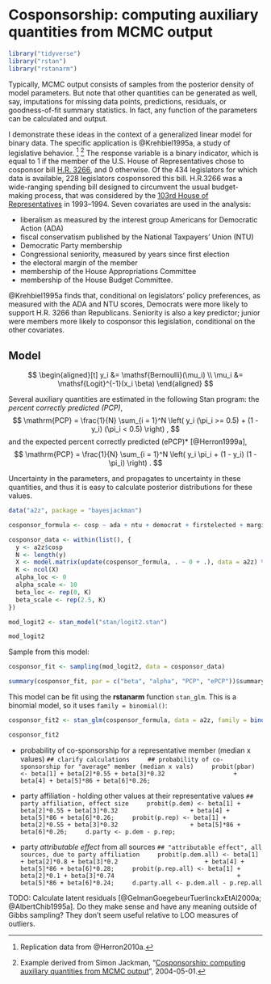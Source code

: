 # Cosponsorship: computing auxiliary quantities from MCMC output {#cosponsorship}

```r
library("tidyverse")
library("rstan")
library("rstanarm")
```

Typically, MCMC output consists of samples from the posterior density of model
parameters.  But note that other quantities can be generated as well, say,
imputations for missing data points, predictions, residuals, or goodness-of-fit
summary statistics.  In fact, any function of the parameters can be calculated
and output.

I demonstrate these ideas in the context of a generalized linear model for
binary data.  The specific application is @Krehbiel1995a, a study of
legislative behavior. [^cosponsor-data] [^cosponsor-src] The response variable
is a binary indicator, which is equal to 1 if the member of the U.S. House of
Representatives chose to cosponsor bill [H.R.
3266](https://www.congress.gov/bill/103rd-congress/house-bill/3266), and 0
otherwise. Of the 434 legislators for which data is available, 228 legislators
cosponsored this bill. H.R.3266 was a wide-ranging spending bill designed to
circumvent the usual budget-making process, that was considered by the [103rd
House of
Representatives](https://en.wikipedia.org/wiki/103rd_United_States_Congress) in
1993--1994. Seven covariates are used in the analysis:

-   liberalism as measured by the interest group Americans for Democratic Action (ADA)
-   fiscal conservatism published by the National Taxpayers' Union (NTU)
-   Democratic Party membership
-   Congressional seniority, measured by years since first election
-   the electoral margin of the member
-   membership of the House Appropriations Committee
-   membership of the House Budget Committee.

@Krehbiel1995a finds that, conditional on legislators' policy preferences, as measured with the ADA and NTU scores, Democrats were more likely to support H.R. 3266 than Republicans.
Seniority is also a key predictor; junior were members more likely to cosponsor this legislation, conditional on the other covariates.

## Model

$$
\begin{aligned}[t]
y_i &= \mathsf{Bernoulli}(\mu_i) \\
\mu_i &= \mathsf{Logit}^{-1}(x_i \beta)
\end{aligned}
$$

Several auxiliary quantities are estimated in the following Stan program:
the *percent correctly predicted (PCP)*,
$$
\mathrm{PCP} = \frac{1}{N} \sum_{i = 1}^N \left( y_i (\pi_i >= 0.5) + (1 - y_i) (\pi_i < 0.5) \right) ,
$$
and the expected percent correctly predicted (ePCP)* [@Herron1999a],
$$
\mathrm{PCP} = \frac{1}{N} \sum_{i = 1}^N \left( y_i \pi_i + (1 - y_i) (1 - \pi_i) \right) .
$$

Uncertainty in the parameters, and propagates to uncertainty in these quantities, and thus it is easy to calculate posterior distributions for these values.

```r
data("a2z", package = "bayesjackman")
```

```r
cosponsor_formula <- cosp ~ ada + ntu + democrat + firstelected + margin + appromember + budgetmember
```

```r
cosponsor_data <- within(list(), {
  y <- a2z$cosp
  N <- length(y)
  X <- model.matrix(update(cosponsor_formula, . ~ 0 + .), data = a2z) %>% scale()
  K <- ncol(X)
  alpha_loc <- 0
  alpha_scale <- 10
  beta_loc <- rep(0, K)
  beta_scale <- rep(2.5, K)
})
```

```r
mod_logit2 <- stan_model("stan/logit2.stan")
```
```r
mod_logit2
```

Sample from this model:
```r
cosponsor_fit <- sampling(mod_logit2, data = cosponsor_data)
```
```r
summary(cosponsor_fit, par = c("beta", "alpha", "PCP", "ePCP"))$summary
```

This model can be fit using the **rstanarm** function `stan_glm`.
This is a binomial model, so it uses `family = binomial()`:

```r
cosponsor_fit2 <- stan_glm(cosponsor_formula, data = a2z, family = binomial())
```

```r
cosponsor_fit2
```

-   probability of co-sponsorship for a representative member (median x values)
    ```
  	## clarify calculations
    ## probability of co-sponsorship for "average" member (median x vals)
  	probit(pbar) <- beta[1] + beta[2]*0.55 + beta[3]*0.32
  	              + beta[4] + beta[5]*86 + beta[6]*0.26;
  	```

-   party affiliation - holding other values at their representative values
    ```
  	## party affiliation, effect size
  	probit(p.dem) <- beta[1] + beta[2]*0.55 + beta[3]*0.32
  	               + beta[4] + beta[5]*86 + beta[6]*0.26;
    probit(p.rep) <- beta[1] + beta[2]*0.55 + beta[3]*0.32
  	               + beta[5]*86 + beta[6]*0.26;
  	d.party <- p.dem - p.rep;
  	```

-   party *attributable effect* from all sources
    ```
    ## "attributable effect", all sources, due to party affiliation
  	probit(p.dem.all) <- beta[1] + beta[2]*0.8 + beta[3]*0.2
  	                   + beta[4] + beta[5]*86 + beta[6]*0.28;
  	probit(p.rep.all) <- beta[1] + beta[2]*0.1 + beta[3]*0.74
  	                             + beta[5]*86 + beta[6]*0.24;
  	d.party.all <- p.dem.all - p.rep.all
    ```

TODO: Calculate latent residuals [@GelmanGoegebeurTuerlinckxEtAl2000a; @AlbertChib1995a]. Do they make sense and have any meaning outside of Gibbs sampling? They don't seem useful relative to LOO measures of outliers.

[^cosponsor-data]: Replication data from @Herron2010a.

[^cosponsor-src]: Example derived from Simon Jackman, "[Cosponsorship:  computing auxiliary quantities from MCMC output](https://web-beta.archive.org/web/20040501194620/http://jackman.stanford.edu:80/mcmc/kk.odc)", 2004-05-01.
